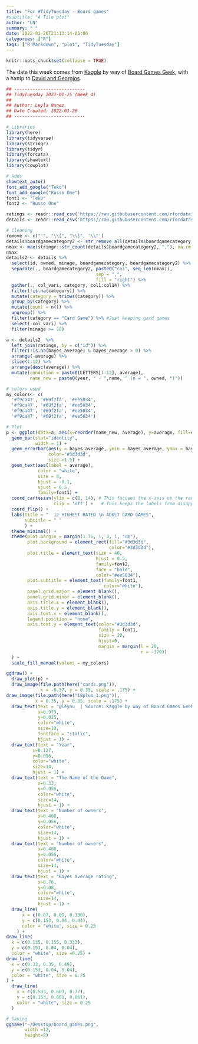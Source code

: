 ```yaml
---
title: "For #TidyTuesday - Board games"
#subtitle: "A Tile plot"
author: "LN"
summary: " "
date: 2022-01-26T21:13:14-05:00
categories: ["R"]
tags: ["R Markdown", "plot", "TidyTuesday"]
---
```


```r
knitr::opts_chunk$set(collapse = TRUE)
```

The data this week comes from [Kaggle](https://www.kaggle.com/jvanelteren/boardgamegeek-reviews/version/3?select=2022-01-08.csv) by way of [Board Games Geek](https://www.boardgamegeek.com/), with a hattip to [David and Georgios ](https://github.com/rfordatascience/tidytuesday/issues/382#issuecomment-1020305849).


```r
## ---------------------------
## TidyTuesday 2022-01-25 (Week 4)
##
## Author: Leyla Nunez
## Date Created: 2022-01-26
## ---------------------------

# Libraries
library(here)
library(tidyverse)
library(stringr)
library(tidyr)
library(forcats)
library(showtext)
library(cowplot)

# Adds
showtext_auto()
font_add_google("Teko")
font_add_google("Russo One")
font1 <- "Teko"
font2 <- "Russo One"

ratings <- readr::read_csv('https://raw.githubusercontent.com/rfordatascience/tidytuesday/master/data/2022/2022-01-25/ratings.csv')
details <- readr::read_csv('https://raw.githubusercontent.com/rfordatascience/tidytuesday/master/data/2022/2022-01-25/details.csv')

# Cleaning
remove <- c("'", "\\[", "\\]", '\\"')
details$boardgamecategory2 <- str_remove_all(details$boardgamecategory, paste(remove, collapse = "|"))
nmax <- max(stringr::str_count(details$boardgamecategory2, ","), na.rm = TRUE) + 1
nmax
details2 <- details %>% 
  select(id, owned, minage, boardgamecategory, boardgamecategory2) %>% 
  separate(., boardgamecategory2, paste0("col", seq_len(nmax)), 
                                  sep = ",",
                                  fill = "right") %>% 
  gather(., col_vari, category, col1:col14) %>% 
  filter(!is.na(category)) %>% 
  mutate(category = trimws(category)) %>%
  group_by(category) %>% 
  mutate(count = n()) %>% 
  ungroup() %>% 
  filter(category == "Card Game") %>% #Just keeping gard games
  select(-col_vari) %>% 
  filter(minage >= 18) 

a <- details2  %>% 
  left_join(ratings, by = c("id")) %>% 
  filter(!is.na(bayes_average) & bayes_average > 0) %>% 
  arrange(-average) %>% 
  slice(1:12) %>% 
  arrange(desc(average)) %>% 
  mutate(condition = paste0(LETTERS[1:12], average),
         name_new = paste0(year, " - ",name, " (n = ", owned, ")")) 

# colors used
my_colors<- c(
  '#f9ca47', '#69f2fa', '#ee5034', 
  '#f9ca47', '#69f2fa', '#ee5034', 
  '#f9ca47', '#69f2fa', '#ee5034', 
  '#f9ca47', '#69f2fa', '#ee5034')

# Plot
p <- ggplot(data=a, aes(x=reorder(name_new, average), y=average, fill=condition)) +
  geom_bar(stat="identity", 
           width = 1) +
  geom_errorbar(aes(y = bayes_average, ymin = bayes_average, ymax = bayes_average), 
                color="#3d3d3d",
                size =1.5) + 
  geom_text(aes(label = average), 
            color = "white", 
            size = 8,
            hjust = -0.1,
            vjust = 0.5,
            family=font1) +
  coord_cartesian(ylim = c(0, 14), # This focuses the x-axis on the range of interest
                  clip = 'off') +   # This keeps the labels from disappearing
  coord_flip() +
  labs(title = "  12 HIGHEST RATED \n ADULT CARD GAMES",
       subtitle = " "
       ) +
  theme_minimal() +
  theme(plot.margin = margin(1.75, 1, 3, 1, "cm"),
        plot.background = element_rect(fill="#3d3d3d", 
                                       color="#3d3d3d"),
        plot.title = element_text(size = 46,
                                  hjust = 0.5,
                                  family=font2, 
                                  face = "bold",
                                  color="#ee5034"),
        plot.subtitle = element_text(family=font1, 
                                     color="white"), 
        panel.grid.major = element_blank(),
        panel.grid.minor = element_blank(),
        axis.title.x = element_blank(),
        axis.title.y = element_blank(),
        axis.text.x = element_blank(),
        legend.position = "none",
        axis.text.y = element_text(color="#3d3d3d",
                                   family = font1,
                                   size = 20,
                                   hjust=0,
                                   margin = margin(l = 20, 
                                                   r = -370))
  ) +
  scale_fill_manual(values = my_colors) 

ggdraw() +
  draw_plot(p) +
  draw_image(file.path(here("cards.png")),
             x = -0.37, y = 0.35, scale = .175) +
draw_image(file.path(here("18plus_1.png")),
           x = 0.35, y = 0.35, scale = .175) +
  draw_text(text = "@leynu_ | Source: Kaggle by way of Board Games Geek", 
            x=0.979, 
            y=0.015, 
            color="white", 
            size=10, 
            fontface = "italic",
            hjust = 1) + 
  draw_text(text = "Year", 
          x=0.127, 
          y=0.056, 
          color="white", 
          size=14, 
          hjust = 1) +
  draw_text(text = "The Name of the Game", 
            x=0.33, 
            y=0.056, 
            color="white", 
            size=14, 
            hjust = 1) +
  draw_text(text = "Number of owners", 
            x=0.488, 
            y=0.056, 
            color="white", 
            size=14, 
            hjust = 1) +
  draw_text(text = "Number of owners", 
            x=0.488, 
            y=0.056, 
            color="white", 
            size=14, 
            hjust = 1) +
  draw_text(text = "Bayes average rating", 
            x=0.76, 
            y=0.08, 
            color="white", 
            size=14, 
            hjust = 1) +  
  draw_line(
      x = c(0.07, 0.09, 0.130),
      y = c(0.153, 0.04, 0.04),
      color = "white", size = 0.25
    ) +
draw_line(
  x = c(0.135, 0.155, 0.333),
  y = c(0.153, 0.04, 0.04),
  color = "white", size =0.25) +
draw_line(
  x = c(0.33, 0.35, 0.49),
  y = c(0.153, 0.04, 0.04),
  color = "white", size = 0.25
) +
  draw_line(
    x = c(0.583, 0.603, 0.77),
    y = c(0.153, 0.061, 0.061),
    color = "white", size = 0.25
  )

# Saving
ggsave("~/Desktop/board_games.png",
       width =12, 
       height=8)
```
